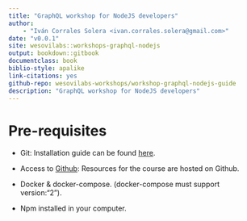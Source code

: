 ```yaml
--- 
title: "GraphQL workshop for NodeJS developers"
author: 
    - "Iván Corrales Solera <ivan.corrales.solera@gmail.com>"
date: "v0.0.1"
site: wesovilabs::workshops-graphql-nodejs
output: bookdown::gitbook
documentclass: book
biblio-style: apalike
link-citations: yes
github-repo: wesovilabs-workshops/workshop-graphql-nodejs-guide
description: "GraphQL workshop for NodeJS developers"
---
```

# Pre-requisites 

- Git: Installation guide can be found [here](https://git-scm.com/book/en/v2/Getting-Started-Installing-Git).

- Access to [Github](https://www.github.com): Resources for the course are hosted on Github.

- Docker & docker-compose. (docker-compose must support version:"2").

- Npm installed in your computer. 